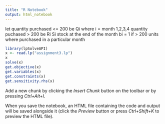 ```yaml
---
title: "R Notebook"
output: html_notebook
---
```


let quantity purchased <= 200 be Qi where i = month 1,2,3,4
quantity puchased > 200 be Ri
Si stock at the end of the month
bi = 1 if > 200 units where purchased in a particular month

```r
library(lpSolveAPI)
x <- read.lp("assignment3.lp")
x
solve(x)
get.objective(x)
get.variables(x)
get.constraints(x)
get.sensitivity.rhs(x)
```

Add a new chunk by clicking the *Insert Chunk* button on the toolbar or by pressing *Ctrl+Alt+I*.

When you save the notebook, an HTML file containing the code and output will be saved alongside it (click the *Preview* button or press *Ctrl+Shift+K* to preview the HTML file).
